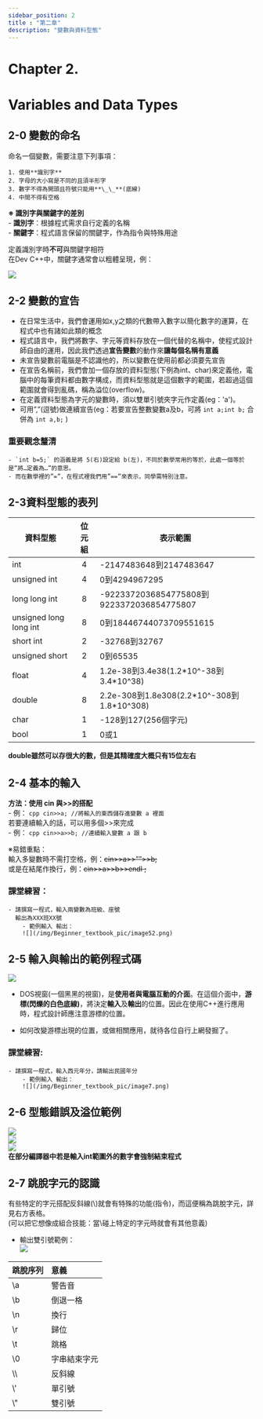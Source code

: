 ```yaml
---
sidebar_position: 2
title : "第二章"
description: "變數與資料型態"
---
```


# <span class="chapter_title">Chapter 2. </span>
# <span class="chapter_subtitle"> Variables and Data Types </span>


## 2-0 變數的命名

命名一個變數，需要注意下列事項：

    1. 使用**識別字**  
    2. 字母的大小寫是不同的且須半形字  
    3. 數字不得為開頭且符號只能用**\_\_**(底線)  
    4. 中間不得有空格

**※ 識別字與關鍵字的差別**  
    - **識別字**：根據程式需求自行定義的名稱  
    - **關鍵字**：程式語言保留的關鍵字，作為指令與特殊用途  

定義識別字時**不可**與關鍵字相符  
在Dev C++中，關鍵字通常會以粗體呈現，例：  

![](/img/Beginner_textbook_pic/image50.png)  


## 2-2 變數的宣告

- 在日常生活中，我們會運用如x,y之類的代數帶入數字以簡化數字的運算，在程式中也有諸如此類的概念  
- 程式語言中，我們將數字、字元等資料存放在一個代替的名稱中，使程式設計師自由的運用，因此我們透過**宣告變數**的動作來**讓每個名稱有意義**  
- 未宣告變數前電腦是不認識他的，所以變數在使用前都必須要先宣告
- 在宣告名稱前，我們會加一個存放的資料型態(下例為int、char)來定義他，電腦中的每筆資料都由數字構成，而資料型態就是這個數字的範圍，若超過這個範圍就會得到亂碼，稱為溢位(overflow)。  
- 在定義資料型態為字元的變數時，須以雙單引號夾字元作定義(eg：'a')。
- 可用”,”(逗號)做連續宣告(eg：若要宣告整數變數a及b，可將 `int a;int b;` 合併為 `int a,b;` )

### **重要觀念釐清**  
    - `int b=5;` 的涵義是將 5(右)設定給 b(左)，不同於數學常用的等於，此處一個等於是“將…定義為…”的意思。  
    - 而在數學裡的”=”，在程式裡我們用”==”來表示，同學需特別注意。  


## 2-3資料型態的表列

| 資料型態 | 位元組 | 表示範圍 |
| ----- | :---: | ----- |
| int | 4 | \-2147483648到2147483647 |
| unsigned int | 4 | 0到4294967295 |
| long long int | 8 | \-9223372036854775808到9223372036854775807 |
| unsigned long long int | 8 | 0到18446744073709551615 |
| short int | 2 | \-32768到32767 |
| unsigned short | 2 | 0到65535 |
| float | 4 | 1.2e-38到3.4e38(1.2\*10^-38到3.4\*10^38) |
| double | 8 | 2.2e-308到1.8e308(2.2\*10^-308到1.8\*10^308) |
| char | 1 | \-128到127(256個字元) |
| bool | 1 | 0或1 |

 **double雖然可以存很大的數，但是其精確度大概只有15位左右**

## 2-4 基本的輸入  
**方法：使用 cin 與\>\>的搭配**  
    - 例：
    ```cpp
    cin>>a; //將輸入的東西儲存進變數 a 裡面
    ```  
    若要連續輸入的話，可以用多個\>\>來完成  
    - 例：
    ```cpp
    cin>>a>>b; //連續輸入變數 a 跟 b
    ```

※易錯重點：  
輸入多變數時不需打空格，例：~~cin\>\>a\>\>””\>\>b;~~  
	或是在結尾作換行，例：~~cin\>\>a\>\>b\>\>endl ;~~

### **課堂練習：**  
    - 請撰寫一程式，輸入兩變數為班級、座號  
      輸出為XXX班XX號  
	    - 範例輸入 輸出：  
        ![](/img/Beginner_textbook_pic/image52.png)

## 2-5 輸入與輸出的範例程式碼  
![](/img/Beginner_textbook_pic/image72.png)  
- DOS視窗(一個黑黑的視窗)，是**使用者與電腦互動的介面**。在這個介面中，**游標(閃爍的白色底線)**，將決定**輸入**及**輸出**的位置。因此在使用C++進行應用時，程式設計師應注意游標的位置。

- 如何改變游標出現的位置，或做相關應用，就待各位自行上網發掘了。

### **課堂練習:**  
	- 請撰寫一程式，輸入西元年分，請輸出民國年分  
	    - 範例輸入 輸出：  
        ![](/img/Beginner_textbook_pic/image7.png) 

## 2-6 型態錯誤及溢位範例  
![](/img/Beginner_textbook_pic/image76.png)  
![](/img/Beginner_textbook_pic/image41.png)  
![](/img/Beginner_textbook_pic/image38.png)  
**<span class="red_warning">在部分編譯器中若是輸入int範圍外的數字會強制結束程式</span>**

## 2-7 跳脫字元的認識  
有些特定的字元搭配反斜線(\\)就會有特殊的功能(指令)，而這便稱為跳脫字元，詳見右方表格。  
(可以把它想像成組合技能：當\\碰上特定的字元時就會有其他意義)
- 輸出雙引號範例：  
![](/img/Beginner_textbook_pic/image69.png)  

| 跳脫序列 | 意義 |
| :---- | :---- |
| \\a  | 警告音 |
| \\b | 倒退一格 |
| \\n | 換行 |
| \\r | 歸位 |
| \\t | 跳格 |
| \\0 | 字串結束字元 |
| \\\\ | 反斜線 |
| \\' | 單引號 |
| \\" | 雙引號 |
